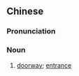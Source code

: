 {{also|门首}}
==Chinese==
{{zh-forms|s=门首}}

===Pronunciation===
{{zh-pron
|m=ménshǒu
|cat=n
}}

===Noun===
{{zh-noun}}

# {{lb|zh|archaic}} [[doorway]]; [[entrance]]